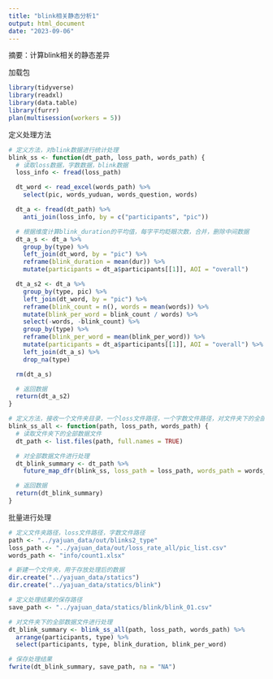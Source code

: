 ```yaml
---
title: "blink相关静态分析1"
output: html_document
date: "2023-09-06"
---
```

摘要：计算blink相关的静态差异

加载包
```r
library(tidyverse)
library(readxl)
library(data.table)
library(furrr)
plan(multisession(workers = 5))
```

定义处理方法
```r
# 定义方法，对blink数据进行统计处理
blink_ss <- function(dt_path, loss_path, words_path) {
  # 读取loss数据，字数数据，blink数据
  loss_info <- fread(loss_path)

  dt_word <- read_excel(words_path) %>%
    select(pic, words_yuduan, words_question, words)

  dt_a <- fread(dt_path) %>%
    anti_join(loss_info, by = c("participants", "pic"))

  # 根据维度计算blink_duration的平均值，每字平均眨眼次数，合并，删除中间数据
  dt_a_s <- dt_a %>%
    group_by(type) %>%
    left_join(dt_word, by = "pic") %>%
    reframe(blink_duration = mean(dur)) %>%
    mutate(participants = dt_a$participants[[1]], AOI = "overall")

  dt_a_s2 <- dt_a %>%
    group_by(type, pic) %>%
    left_join(dt_word, by = "pic") %>%
    reframe(blink_count = n(), words = mean(words)) %>%
    mutate(blink_per_word = blink_count / words) %>%
    select(-words, -blink_count) %>%
    group_by(type) %>%
    reframe(blink_per_word = mean(blink_per_word)) %>%
    mutate(participants = dt_a$participants[[1]], AOI = "overall") %>%
    left_join(dt_a_s) %>%
    drop_na(type)

  rm(dt_a_s)

  # 返回数据
  return(dt_a_s2)
}

# 定义方法，接收一个文件夹目录，一个loss文件路径，一个字数文件路径，对文件夹下的全部数据文件通过blink_ss函数进行处理，返回一个合并的数据。
blink_ss_all <- function(path, loss_path, words_path) {
  # 读取文件夹下的全部数据文件
  dt_path <- list.files(path, full.names = TRUE)

  # 对全部数据文件进行处理
  dt_blink_summary <- dt_path %>%
    future_map_dfr(blink_ss, loss_path = loss_path, words_path = words_path)

  # 返回数据
  return(dt_blink_summary)
}
```

批量进行处理
```r
# 定义文件夹路径，loss文件路径，字数文件路径
path <- "../yajuan_data/out/blinks2_type"
loss_path <- "../yajuan_data/out/loss_rate_all/pic_list.csv"
words_path <- "info/count1.xlsx"

# 新建一个文件夹，用于存放处理后的数据
dir.create("../yajuan_data/statics")
dir.create("../yajuan_data/statics/blink")

# 定义处理结果的保存路径
save_path <- "../yajuan_data/statics/blink/blink_01.csv"

# 对文件夹下的全部数据文件进行处理
dt_blink_summary <- blink_ss_all(path, loss_path, words_path) %>%
  arrange(participants, type) %>%
  select(participants, type, blink_duration, blink_per_word)

# 保存处理结果
fwrite(dt_blink_summary, save_path, na = "NA")
```



